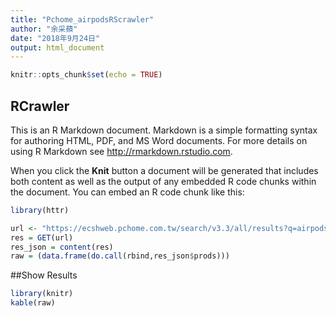 ```yaml
---
title: "Pchome_airpodsRScrawler"
author: "余采蘋"
date: "2018年9月24日"
output: html_document
---
```


```r
knitr::opts_chunk$set(echo = TRUE)
```

## RCrawler

This is an R Markdown document. Markdown is a simple formatting syntax for authoring HTML, PDF, and MS Word documents. For more details on using R Markdown see <http://rmarkdown.rstudio.com>.

When you click the **Knit** button a document will be generated that includes both content as well as the output of any embedded R code chunks within the document. You can embed an R code chunk like this:

```r
library(httr)

url <- "https://ecshweb.pchome.com.tw/search/v3.3/all/results?q=airpods&page=1&sort=rnk/dc"
res = GET(url)
res_json = content(res)
raw = (data.frame(do.call(rbind,res_json$prods)))

```

##Show Results

```r
library(knitr)
kable(raw)

```

